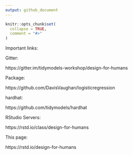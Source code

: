 ```yaml
---
output: github_document
---
```


<!-- README.md is generated from README.Rmd. Please edit that file -->

```r
knitr::opts_chunk$set(
  collapse = TRUE,
  comment = "#>"
)
```

Important links:

Gitter:

https://gitter.im/tidymodels-workshop/design-for-humans

Package:

https://github.com/DavisVaughan/logisticregression

hardhat:

https://github.com/tidymodels/hardhat

RStudio Servers:

https://rstd.io/class/design-for-humans

This page:

https://rstd.io/design-for-humans